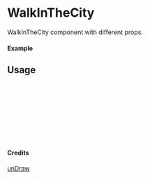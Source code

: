 
<Meta of={WalkInTheCity} title="unDraw/WalkInTheCity" />

# WalkInTheCity

WalkInTheCity component with different props.

#### Example

<Canvas of={WalkInTheCity.Primary} />

## Usage

```ts
import { WalkInTheCity } from "yadl-ui";

const Example = () => {
  return (
      <WalkInTheCity />
  );
};

export default Example;
```

#### Credits
[unDraw](https://undraw.co/illustrations)
